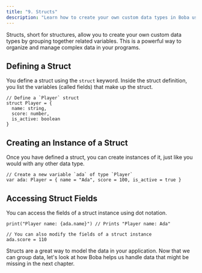 ```yaml
---
title: "9. Structs"
description: "Learn how to create your own custom data types in Boba using structs."
---
```


Structs, short for structures, allow you to create your own custom data types by grouping together related variables. This is a powerful way to organize and manage complex data in your programs.

## Defining a Struct

You define a struct using the `struct` keyword. Inside the struct definition, you list the variables (called fields) that make up the struct.

```boba
// Define a `Player` struct
struct Player = {
  name: string,
  score: number,
  is_active: boolean
}
```

## Creating an Instance of a Struct

Once you have defined a struct, you can create instances of it, just like you would with any other data type.

```boba
// Create a new variable `ada` of type `Player`
var ada: Player = { name = "Ada", score = 100, is_active = true }
```

## Accessing Struct Fields

You can access the fields of a struct instance using dot notation.

```boba
print("Player name: {ada.name}") // Prints "Player name: Ada"

// You can also modify the fields of a struct instance
ada.score = 110
```

Structs are a great way to model the data in your application. Now that we can group data, let's look at how Boba helps us handle data that might be missing in the next chapter.
